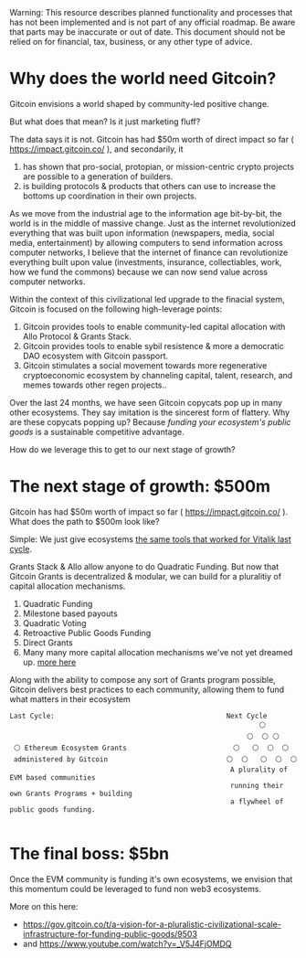 
<Callout type="warning">
  Warning: This resource describes planned functionality and processes that has
  not been implemented and is not part of any official roadmap. Be aware that parts may be inaccurate or out of
  date.  This document should not be relied on for financial, tax, business, or any other type of advice.
</Callout>


# Why does the world need Gitcoin?

Gitcoin envisions a world shaped by community-led positive change.

But what does that mean?  Is it just marketing fluff?

The data says it is not. Gitcoin has had $50m worth of direct impact so far ( https://impact.gitcoin.co/ ), and secondarily, it 
1. has shown that pro-social, protopian, or mission-centric crypto projects are possible to a generation of builders.  
2. is building protocols & products that others can use to increase the bottoms up coordination in their own projects.

As we move from the industrial age to the information age bit-by-bit, the world is in the middle of massive change.  Just as the internet revolutionized everything that was built upon information (newspapers, media, social media, entertainment) by allowing computers to send information across computer networks, I believe that the internet of finance can revolutionize everything built upon value (investments, insurance, collectiables, work, how we fund the commons) because we can now send value across computer networks.

Within the context of this civilizational led upgrade to the finacial system, Gitcoin is focused on the following high-leverage points:
1. Gitcoin provides tools to enable community-led capital allocation with Allo Protocol & Grants Stack.
2. Gitcoin provides tools to enable sybil resistence & more a democratic DAO ecosystem with Gitcoin passport.
3. Gitcoin stimulates a social movement towards more regenerative cryptoeconomic ecosystem by channeling capital, talent, research, and memes towards other regen projects..

Over the last 24 months, we have seen Gitcoin copycats pop up in many other ecosystems.  They say imitation is the sincerest form of flattery.   Why are these copycats popping up?  Because *funding your ecosystem's public goods* is a sustainable competitive advantage.

How do we leverage this to get to our next stage of growth?

# The next stage of growth: $500m

Gitcoin has had $50m worth of impact so far ( https://impact.gitcoin.co/ ).  What does the path to $500m look like?

Simple: We just give ecosystems [the same tools that worked for Vitalik last cycle](https://vitalik.ca/categories/gitcoin.html).

Grants Stack & Allo allow anyone to do Quadratic Funding.  But now that Gitcoin Grants is decentralized & modular, we can build for a pluralitiy of capital allocation mechanisms.

1. Quadratic Funding
2. Milestone based payouts
3. Quadratic Voting 
4. Retroactive Public Goods Funding
5. Direct Grants
6. Many many more capital allocation mechanisms we've not yet dreamed up. [more here](https://gov.gitcoin.co/t/systematic-exploration-of-the-coordination-mechanism-design-space/12616)

Along with the ability to compose any sort of Grants program possible, Gitcoin delivers best practices to each community, allowing them to fund what matters in their ecosystem


```
Last Cycle:                                          Next Cycle
                                                             ⚪️
                                                          ⚪️  ⚪️ ⚪️
 ⚪️ Ethereum Ecosystem Grants                          ⚪️   ⚪️  ⚪️  ⚪️
 administered by Gitcoin                             ⚪️  ⚪️   ⚪️  ⚪️  ⚪️
                                                      A plurality of EVM based communities
                                                      running their own Grants Programs + building
                                                      a flywheel of public goods funding.


```

# The final boss: $5bn


Once the EVM community is funding it's own ecosystems, we envision that this momentum could be leveraged to fund non web3 ecosystems.

More on this here:
- https://gov.gitcoin.co/t/a-vision-for-a-pluralistic-civilizational-scale-infrastructure-for-funding-public-goods/9503
- and https://www.youtube.com/watch?v=_V5J4FjOMDQ




